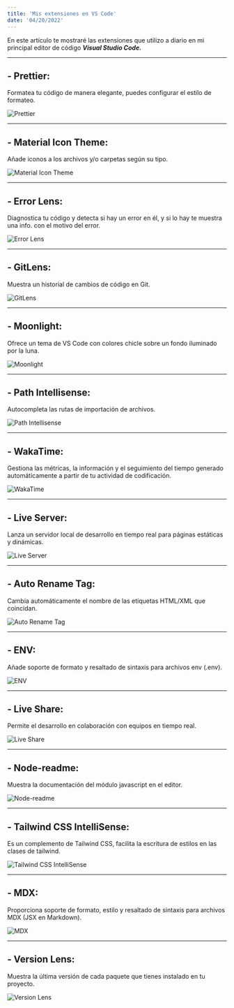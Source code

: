 ```yaml
---
title: 'Mis extensiones en VS Code'
date: '04/20/2022'
---
```


En este artículo te mostraré las extensiones que utilizo a diario en mi principal editor de código <b>_Visual Studio Code._</b>

---

## - Prettier:

Formatea tu código de manera elegante, puedes configurar el estilo de formateo.

![Prettier](https://i.ibb.co/BfXsN0y/prettier.png 'Prettier')

---

## - Material Icon Theme:

Añade iconos a los archivos y/o carpetas según su tipo.

![Material Icon Theme](https://i.ibb.co/r7QD1qc/material-icon-theme.png 'Material Icon Theme')

---

## - Error Lens:

Diagnostica tu código y detecta si hay un error en él, y si lo hay te muestra una info. con el motivo del error.

![Error Lens](https://i.ibb.co/K9pQ7wn/error-lens.png 'Error Lens')

---

## - GitLens:

Muestra un historial de cambios de código en Git.

![GitLens](https://i.ibb.co/rsgRJrb/git-lens.png 'GitLens')

---

## - Moonlight:

Ofrece un tema de VS Code con colores chicle sobre un fondo iluminado por la luna.

![Moonlight](https://i.ibb.co/1Kchq0s/moonlight.png 'Moonlight')

---

## - Path Intellisense:

Autocompleta las rutas de importación de archivos.

![Path Intellisense](https://i.ibb.co/RHq5k09/path-intellisense.png 'Path Intellisense')

---

## - WakaTime:

Gestiona las métricas, la información y el seguimiento del tiempo generado automáticamente a partir de tu actividad de codificación.

![WakaTime](https://i.ibb.co/bFhK7WR/wakatime.png 'WakaTime')

---

## - Live Server:

Lanza un servidor local de desarrollo en tiempo real para páginas estáticas y dinámicas.

![Live Server](https://i.ibb.co/LvpWkmp/live-server.png 'Live Server')

---

## - Auto Rename Tag:

Cambia automáticamente el nombre de las etiquetas HTML/XML que coincidan.

![Auto Rename Tag](https://i.ibb.co/DkpQYcN/auto-rename-tag.png 'Auto Rename Tag')

---

## - ENV:

Añade soporte de formato y resaltado de sintaxis para archivos env (.env).

![ENV](https://i.ibb.co/FDcK27D/env.png 'ENV')

---

## - Live Share:

Permite el desarrollo en colaboración con equipos en tiempo real.

![Live Share](https://i.ibb.co/rvn8Xby/live-share.png 'Live Share')

---

## - Node-readme:

Muestra la documentación del módulo javascript en el editor.

![Node-readme](https://i.ibb.co/7STW6Rw/node-readme.png 'Node-readme')

---

## - Tailwind CSS IntelliSense:

Es un complemento de Tailwind CSS, facilita la escritura de estilos en las clases de tailwind.

![Tailwind CSS IntelliSense](https://i.ibb.co/xDPHv6J/tailwindcss-intelliSense.png 'Tailwind CSS IntelliSense')

---

## - MDX:

Proporciona soporte de formato, estilo y resaltado de sintaxis para archivos MDX (JSX en Markdown).

![MDX](https://i.ibb.co/m5rr0PV/mdx.png 'MDX')

---

## - Version Lens:

Muestra la última versión de cada paquete que tienes instalado en tu proyecto.

![Version Lens](https://i.ibb.co/gmSRm1Y/version-lens.png 'Version Lens')
